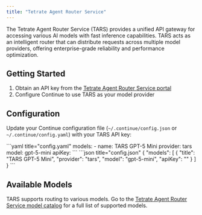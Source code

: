 ```yaml
---
title: "Tetrate Agent Router Service"
---
```


The Tetrate Agent Router Service (TARS) provides a unified API gateway for accessing various AI models with fast inference capabilities. TARS acts as an intelligent router that can distribute requests across multiple model providers, offering enterprise-grade reliability and performance optimization.

## Getting Started

1. Obtain an API key from the [Tetrate Agent Router Service portal](https://api.router.tetrate.ai/)
2. Configure Continue to use TARS as your model provider

## Configuration

Update your Continue configuration file (`~/.continue/config.json` or `~/.continue/config.yaml`) with your TARS API key:

<Tabs>
  <Tab title="YAML">
  ```yaml title="config.yaml"
  models:
    - name: TARS GPT-5 Mini
      provider: tars
      model: gpt-5-mini
      apiKey: <YOUR_TARS_API_KEY>
  ```
  </Tab>
  <Tab title="JSON">
  ```json title="config.json"
  {
    "models": [
      {
        "title": "TARS GPT-5 Mini",
        "provider": "tars",
        "model": "gpt-5-mini",
        "apiKey": "<YOUR_TARS_API_KEY>"
      }
    ]
  }
  ```
  </Tab>
</Tabs>

## Available Models

TARS supports routing to various models. Go to the [Tetrate Agent Router Service model catalog](https://router.tetrate.ai/models) for a full list of supported models. 
